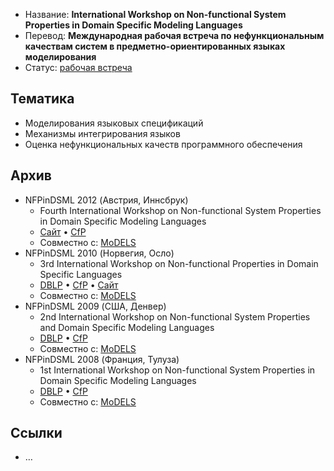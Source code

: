 * Название: '''International Workshop on Non-functional System Properties in Domain Specific Modeling Languages'''
* Перевод: '''Международная рабочая встреча по нефункциональным качествам систем в предметно-ориентированных языках моделирования'''
* Статус: [[Workshop|рабочая встреча]]

== Тематика ==
* Моделирования языковых спецификаций
* Механизмы интегрирования языков
* Оценка нефункциональных качеств программного обеспечения

== Архив ==
* NFPinDSML 2012 (Австрия, Иннсбрук)
** Fourth International Workshop on Non-functional System Properties in Domain Specific Modeling Languages
** [https://nfpindsml.semtech.athabascau.ca/ Сайт] • [http://www.wikicfp.com/cfp/servlet/event.showcfp?eventid=23426 CfP]
** Совместно с: [[MoDELS]]
* NFPinDSML 2010 (Норвегия, Осло)
** 3rd International Workshop on Non-functional Properties in Domain Specific Languages
** [http://dblp.uni-trier.de/db/conf/models/models2010w.html DBLP] • [http://www.wikicfp.com/cfp/servlet/event.showcfp?eventid=10451 CfP] • [http://www.artist-embedded.org/artist/Overview,2133.html Сайт]
** Совместно с: [[MoDELS]]
* NFPinDSML 2009 (США, Денвер)
** 2nd International Workshop on Non-functional System Properties and Domain Specific Modeling Languages
** [http://dblp.uni-trier.de/db/conf/models/models2009w.html DBLP] • [http://www.wikicfp.com/cfp/servlet/event.showcfp?eventid=5919 CfP]
** Совместно с: [[MoDELS]]
* NFPinDSML 2008 (Франция, Тулуза)
** 1st International Workshop on Non-functional System Properties in Domain Specific Modeling Languages
** [http://dblp.uni-trier.de/db/conf/models/models2008w.html DBLP] • [http://www.wikicfp.com/cfp/servlet/event.showcfp?eventid=3110 CfP]
** Совместно с: [[MoDELS]]

== Ссылки ==
* …
